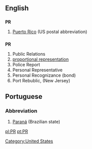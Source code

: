 ==English==
[[Category:United States]]
==={{abbreviation}}===
'''PR'''

# {{geography}} [[Puerto Rico]] (US postal abbreviation)

==={{initialism}}===
'''PR'''

#Public Relations
#[[proportional representation]]
#Police Report
#Personal Representative
#Personal Recognizance (bond)
#Port Rebublic, (New Jersey)

==Portuguese==
===Abbreviation===
#[[Paraná]] (Brazilian state)

[[pl:PR]]
[[pt:PR]]